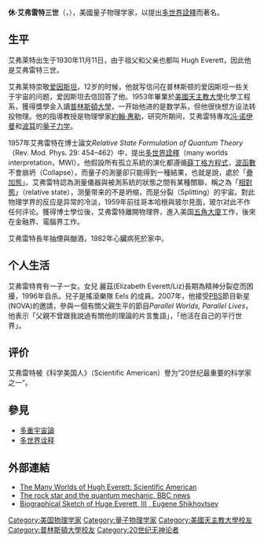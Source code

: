 {{Unreferenced|time=2020-10-18T13:24:16+00:00}}
{{NoteTA|G1=物理學|G2=美国州份}}
{{Infobox_Scientist
| name = 休·艾弗雷特三世<br />Hugh Everett III
<!--  Commented out because image was deleted: | image = hugh_everett.jpg -->
| caption = Hugh Everett in 1964
| birth_date = {{birth date|1930|11|11|mf=y}}
| birth_place = {{USA}}[[華盛頓哥倫比亞特區|華盛頓哥倫比亞特區]]
| death_date = {{death date and age|1982|7|19|1930|11|11|mf=y}}
| death_place = {{USA}}[[維吉尼亞州|維吉尼亞州]][[麥克林市|麥克林市]]
| residence = {{USA}}
| nationality = {{USA}}
| field = [[物理學家|物理學家]]
| work_institution = [[防禦分析學會|防禦分析學會]], [[Monowave_Corporation|Monowave Corporation]]
| alma_mater = [[美國天主教大學|美國天主教大學]]、[[普林斯頓大學|普林斯頓大學]]
| doctoral_advisor = [[約翰·惠勒|約翰·惠勒]]
| doctoral_students = 
| known_for  = [[多世界詮釋|多世界詮釋]]，[[量子力學|量子力學]] 
| prizes = 
| religion = 無神論
| footnotes = 他是[[Mark_Oliver_Everett|Mark Oliver Everett]]之父
}}

'''休·艾弗雷特三世'''（{{lang-en|'''Hugh Everett III'''}}，{{bd|1930年|11月11日|1982年|7月19日|catIdx=E}}），美國量子物理学家，以提出[[多世界詮釋|多世界詮釋]]而著名。

== 生平 ==
艾弗莱特出生于1930年11月11日，由于祖父和父亲也都叫 Hugh Everett，因此他是艾弗雷特三世。

艾弗莱特崇敬[[爱因斯坦|爱因斯坦]]，12岁的时候，他就写信问在普林斯顿的爱因斯坦一些关于宇宙的问题，爱因斯坦去信回答了他。1953年畢業於[[美國天主教大學|美國天主教大學]]化學工程系，獲得獎學金入讀[[普林斯頓大學|普林斯頓大學]]，一开始他进的是数学系，但他很快想方设法转投物理。他的指導教授是物理學家[[約翰·惠勒|約翰·惠勒]]，研究所期间，艾弗雷特專攻[[冯·诺伊曼|冯·诺伊曼]]和[[波耳|波耳]]的[[量子力学|量子力学]]。

1957年艾弗雷特在博士論文''Relative State Formulation of Quantum Theory''（Rev. Mod. Phys. 29: 454–462）中，提出[[多世界詮釋|多世界詮釋]]（many worlds interpretation，MWI）。他假設所有孤立系統的演化都遵循[[薛丁格方程式|薛丁格方程式]]，[[波函數|波函數]]不會崩坍（Collapse），而量子的測量卻只能得到一種結果，也就是說，處於「[[疊加態|疊加態]]」。艾弗雷特認為測量儀器與被測系統的狀態之間有某種關聯，稱之為「[[多世界诠释|相對態]]」（relative state），测量带来的不是坍缩，而是分裂（Splitting）的宇宙。對此物理学界的反应是异常的冷淡，1959年前往哥本哈根與玻尔見面，玻尔对此不作任何评论。獲得博士學位後，艾弗雷特離開物理界，進入美国[[五角大廈|五角大廈]]工作，後來在金融界、電腦界工作。

艾弗雷特長年抽煙與酗酒，1982年心臟病死於家中。

== 个人生活 ==
艾弗雷特育有一子一女。女兒 麗茲(Elizabeth Everett/Liz)長期為精神分裂症而困擾，1996年自杀。兒子{{le|馬克·奧利弗·艾弗雷特|Mark Oliver Everett}}是搖滾樂隊 Eels 的成員。2007年，他接受[[PBS|PBS]]節目新星(NOVA)的邀請，參與一個有關父親生平的節目''Parallel Worlds, Parallel Lives''，他表示「父親不曾跟我說過有關他的理論的片言隻語」，「他活在自己的平行世界」。

== 评价 ==
艾弗雷特被《科学美国人》（Scientific American）譽为“20世纪最重要的科学家之一”。

==參見==
*[[多重宇宙論|多重宇宙論]]
*[[多世界诠释|多世界诠释]]

== 外部連結 ==
* [http://www.scientificamerican.com/article.cfm?id=hugh-everett-biography The Many Worlds of Hugh Everett: Scientific American] {{Wayback|url=http://www.scientificamerican.com/article.cfm?id=hugh-everett-biography |date=20131207194617 }}
* [http://news.bbc.co.uk/1/hi/sci/tech/7113098.stm The rock star and the quantum mechanic, BBC news] {{Wayback|url=http://news.bbc.co.uk/1/hi/sci/tech/7113098.stm |date=20090301233922 }}
* [http://space.mit.edu/home/tegmark/everett/everett.html Biographical Sketch of Huge Everett, III , Eugene Shikhovtsev] {{Wayback|url=http://space.mit.edu/home/tegmark/everett/everett.html |date=20191023111910 }}

{{Quantum mechanics topics}}
{{Authority control}}
{{DEFAULTSORT:Everett, Hugh}}
[[Category:美国物理学家|Category:美国物理学家]]
[[Category:量子物理学家|Category:量子物理学家]]
[[Category:美國天主教大學校友|Category:美國天主教大學校友]]
[[Category:普林斯頓大學校友|Category:普林斯頓大學校友]]
[[Category:20世纪无神论者|Category:20世纪无神论者]]